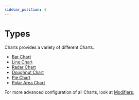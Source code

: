 ```yaml
---
sidebar_position: 4
---
```


# Types

Charts provides a variety of different Charts.

- [Bar Chart](Bar)
- [Line Chart](Line)
- [Radar Chart](Radar)
- [Doughnut Chart](Doughnut)
- [Pie Chart](Doughnut)
- [Polar Area Chart](Polar%20Area)

For more advanced configuration of all Charts, look at [Modifiers](/Modifiers);
